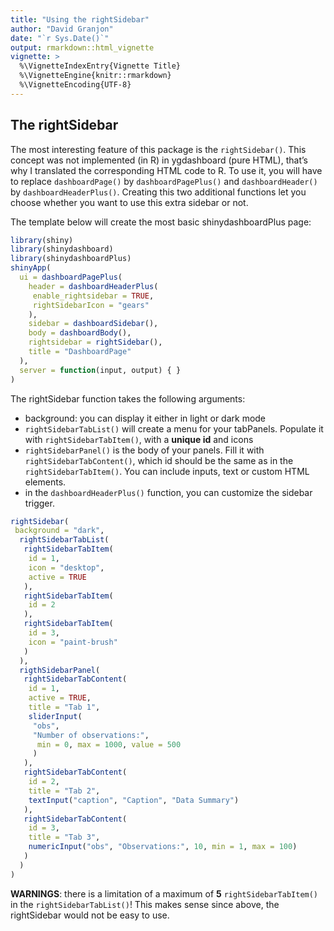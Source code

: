 ```yaml
---
title: "Using the rightSidebar"
author: "David Granjon"
date: "`r Sys.Date()`"
output: rmarkdown::html_vignette
vignette: >
  %\VignetteIndexEntry{Vignette Title}
  %\VignetteEngine{knitr::rmarkdown}
  %\VignetteEncoding{UTF-8}
---
```


## The rightSidebar

The most interesting feature of this package is the `rightSidebar()`. This concept was
not implemented (in R) in ygdashboard (pure HTML), that's why I translated 
the corresponding HTML code to R. To use it, you will have to replace `dashboardPage()`
by `dashboardPagePlus()` and `dashboardHeader()` by `dashboardHeaderPlus()`. Creating this
two additional functions let you choose whether you want to use this extra sidebar or not.

The template below will create the most basic shinydashboardPlus page:

```r
library(shiny)
library(shinydashboard)
library(shinydashboardPlus)
shinyApp(
  ui = dashboardPagePlus(
    header = dashboardHeaderPlus(
     enable_rightsidebar = TRUE,
     rightSidebarIcon = "gears"
    ),
    sidebar = dashboardSidebar(),
    body = dashboardBody(),
    rightsidebar = rightSidebar(),
    title = "DashboardPage"
  ),
  server = function(input, output) { }
)
```

The rightSidebar function takes the following arguments:

- background: you can display it either in light or dark mode
- `rightSidebarTabList()` will create a menu for your tabPanels. Populate it with
`rightSidebarTabItem()`, with a **unique id** and icons
- `rightSidebarPanel()` is the body of your panels. Fill it with `rightSidebarTabContent()`,
which id should be the same as in the `rightSidebarTabItem()`. You can include inputs,
text or custom HTML elements.
- in the `dashboardHeaderPlus()` function, you can customize the sidebar trigger.

```r
rightSidebar(
 background = "dark",
  rightSidebarTabList(
   rightSidebarTabItem(
    id = 1,
    icon = "desktop",
    active = TRUE
   ),
   rightSidebarTabItem(
    id = 2
   ),
   rightSidebarTabItem(
    id = 3,
    icon = "paint-brush"
   )
  ),
  rigthSidebarPanel(
   rightSidebarTabContent(
    id = 1,
    active = TRUE,
    title = "Tab 1",
    sliderInput(
     "obs", 
     "Number of observations:",
      min = 0, max = 1000, value = 500
     )
   ),
   rightSidebarTabContent(
    id = 2,
    title = "Tab 2",
    textInput("caption", "Caption", "Data Summary")
   ),
   rightSidebarTabContent(
    id = 3,
    title = "Tab 3",
    numericInput("obs", "Observations:", 10, min = 1, max = 100)
   )
  )
)
```

**WARNINGS**: there is a limitation of a maximum of **5** `rightSidebarTabItem()` in the
`rightSidebarTabList()`! This makes sense since above, the rightSidebar would not
be easy to use.
